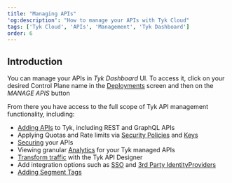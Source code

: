 ```yaml
---
title: "Managing APIs"
'og:description': "How to manage your APIs with Tyk Cloud"
tags: ['Tyk Cloud', 'APIs', 'Management', 'Tyk Dashboard']
order: 6
---
```


## Introduction

You can manage your APIs in *Tyk Dashboard* UI. To access it, click on your desired Control Plane name in the [Deployments](https://dashboard.cloud-ara.tyk.io/deployments) screen and then on the *MANAGE APIS* button

From there you have access to the full scope of Tyk API management functionality, including:

* [Adding APIs](/getting-started/create-api) to Tyk, including REST and GraphQL APIs
* Applying Quotas and Rate limits via [Security Policies](/getting-started/create-security-policy) and [Keys](/getting-started/create-api-key)
* [Securing](/api-management/security-best-practices#securing-apis-with-tyk) your APIs
* Viewing granular [Analytics](/tyk-dashboard-analytics) for your Tyk managed APIs
* [Transform traffic](/advanced-configuration/transform-traffic) with the Tyk API Designer
* Add integration options such as [SSO](/advanced-configuration/integrate/sso) and [3rd Party IdentityProviders](/advanced-configuration/integrate/3rd-party-identity-providers)
* [Adding Segment Tags](/tyk-cloud/troubleshooting-&-support/faqs#q8-how-do-segment-tags-work-with-tyk-cloud)

